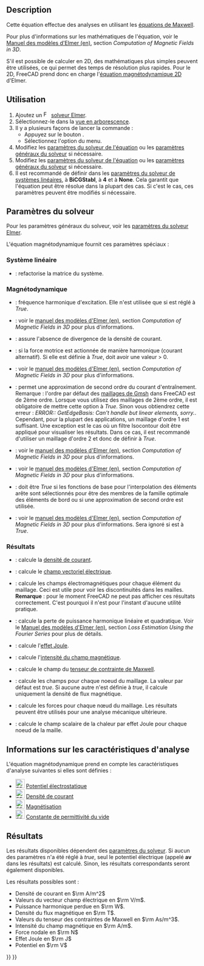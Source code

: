 <languages/>

{{Docnav/fr
|[[FEM_EquationElectricforce/fr|Équation de force électrique]]
|[[FEM_EquationMagnetodynamic2D/fr|Équation magnétodynamique 2D]]
|[[FEM_Workbench/fr|Atelier FEM]]
|IconL=FEM_EquationElectricforce.svg
|IconR=FEM_EquationMagnetodynamic2D.svg
|IconC=Workbench_FEM.svg
}}

{{GuiCommand/fr
|Name=FEM EquationMagnetodynamic
|Name/fr=FEM Équation magnétodynamique
|MenuLocation=Résolution → Équations électromagnétiques → Équation magnétodynamique
|Workbenches=[[FEM_Workbench/fr|FEM]]
|Version=0.21
|SeeAlso=[[FEM_EquationMagnetodynamic2D/fr|FEM Équation magnétodynamique 2D]]
}}

==Description==

Cette équation effectue des analyses en utilisant les [https://fr.wikipedia.org/wiki/%C3%89quations_de_Maxwell équations de Maxwell].

Pour plus d'informations sur les mathématiques de l'équation, voir le [http://www.elmerfem.org/blog/documentation/ Manuel des modèles d'Elmer (en)], section ''Computation of Magnetic Fields in 3D''.

S'il est possible de calculer en 2D, des mathématiques plus simples peuvent être utilisées, ce qui permet des temps de résolution plus rapides. Pour le 2D, FreeCAD prend donc en charge l'[[FEM_EquationMagnetodynamic2D/fr|équation magnétodynamique 2D]] d'Elmer.

<span id="Usage"></span>
==Utilisation==

# Ajoutez un [[Image:FEM_SolverElmer.svg|16px]] [[FEM_SolverElmer/fr#Équations|solveur Elmer]].
# Sélectionnez-le dans la [[Tree_view/fr|vue en arborescence]].
# Il y a plusieurs façons de lancer la commande :
#* Appuyez sur le bouton {{Button|[[Image:FEM_EquationMagnetodynamic.svg|16px]] [[FEM_EquationMagnetodynamic/fr|Équation magnétodynamique]]}}.
#* Sélectionnez l'option {{MenuCommand|Résolution → Équations électromagnétiques → [[Image:FEM_EquationMagnetodynamic.svg|16px]] Équation magnétodynamique}} du menu.
# Modifiez les [[#Param.C3.A8tres_du_solveur|paramètres du solveur de l'équation]] ou les [[FEM_SolverElmer_SolverSettings/fr|paramètres généraux du solveur]] si nécessaire.
# Modifiez les [[#Paramètres_du_solveur|paramètres du solveur de l'équation]] ou les [[FEM_SolverElmer_SolverSettings/fr|paramètres généraux du solveur]] si nécessaire.
# Il est recommandé de définir dans les [[FEM_SolverElmer_SolverSettings/fr#Système_linéaire|paramètres du solveur de systèmes linéaires]], {{PropertyData|Linear Iterative Method}} à '''BiCGStabl''', {{PropertyData|BiCGstabl Degree}} à '''4''' et {{PropertyData|Linear Preconditioning}} à '''None'''. Cela garantit que l'équation peut être résolue dans la plupart des cas. Si c'est le cas, ces paramètres peuvent être modifiés si nécessaire.

<span id="Solver_Settings"></span>
==Paramètres du solveur==

Pour les paramètres généraux du solveur, voir les [[FEM_SolverElmer_SolverSettings/fr|paramètres du solveur Elmer]].

L'équation magnétodynamique fournit ces paramètres spéciaux :

<span id="Linear_System"></span>
===Système linéaire===

* {{PropertyData|Linear System Refactorize}} :  refactorise la matrice du système.

<span id="Magnetodynamic"></span>
===Magnétodynamique===

* {{PropertyData|Angular Frequency}} : fréquence harmonique d'excitation. Elle n'est utilisée que si {{PropertyData|Is Harmonic}} est réglé à ''True''.
* {{PropertyData|Automated Source Projection BCs}} : voir le [https://www.elmerfem.org/blog/documentation/ manuel des modèles d'Elmer (en)], section ''Computation of Magnetic Fields in 3D'' pour plus d'informations.
* {{PropertyData|FixInput Current Density}} : assure l'absence de divergence de la densité de courant.
* {{PropertyData|Is Harmonic}} : si la force motrice est actionnée de manière harmonique (courant alternatif). Si elle est définie à ''True'', {{PropertyData|Angular Frequency}} doit avoir une valeur > 0.
* {{PropertyData|Lagrange Gauge Penalization Coefficient}} : voir le [https://www.elmerfem.org/blog/documentation/ manuel des modèles d'Elmer (en)], section ''Computation of Magnetic Fields in 3D'' pour plus d'informations.
* {{PropertyData|Quadratic Approximation}} : permet une approximation de second ordre du courant d'entraînement.</br>Remarque : l'ordre par défaut des [[FEM_MeshGmshFromShape/fr|maillages de Gmsh]] dans FreeCAD est de 2ème ordre. Lorsque vous utilisez des maillages de 2ème ordre, il est obligatoire de mettre cette option à ''True''. Sinon vous obtiendrez cette erreur : ''ERROR:: GetEdgeBasis: Can't handle but linear elements, sorry.''.</br>Cependant, pour la plupart des applications, un maillage d'ordre 1 est suffisant. Une exception est le cas où un filtre Isocontour doit être appliqué pour visualiser les résultats. Dans ce cas, il est recommandé d'utiliser un maillage d'ordre 2 et donc de définir {{PropertyData|Quadratic Approximation}} à ''True''.
* {{PropertyData|Static Conductivity}} : voir le [https://www.elmerfem.org/blog/documentation/ manuel des modèles d'Elmer (en)], section ''Computation of Magnetic Fields in 3D'' pour plus d'informations.
* {{PropertyData|Use Lagrange Gauge}} : voir le [https://www.elmerfem.org/blog/documentation/ manuel des modèles d'Elmer (en)], section ''Computation of Magnetic Fields in 3D'' pour plus d'informations.
* {{PropertyData|Use Piola Transform}} : doit être ''True'' si les fonctions de base pour l'interpolation des éléments arête sont sélectionnés pour être des membres de la famille optimale des éléments de bord ou si une approximation de second ordre est utilisée.
* {{PropertyData|Use Tree Gauge}} : voir le [https://www.elmerfem.org/blog/documentation/ manuel des modèles d'Elmer (en)], section ''Computation of Magnetic Fields in 3D'' pour plus d'informations. Sera ignoré si {{PropertyData|Use Piola Transform}} est à ''True''.

<span id="Results"></span>
===Résultats===

* {{PropertyData|Calculate Current Density}} : calcule la [https://fr.wikipedia.org/wiki/Densit%C3%A9_de_courant densité de courant].
* {{PropertyData|Calculate Electric Field}} : calcule le [https://fr.wikipedia.org/wiki/Champ_%C3%A9lectrique champ vectoriel électrique].
* {{PropertyData|Calculate Elemental Fields}} : calcule les champs électromagnétiques pour chaque élément du maillage. Ceci est utile pour voir les discontinuités dans les mailles.</br>'''Remarque''' : pour le moment FreeCAD ne peut pas afficher ces résultats correctement. C'est pourquoi il n'est pour l'instant d'aucune utilité pratique.
* {{PropertyData|Calculate Harmonic Loss}} : calcule la perte de puissance harmonique linéaire et quadratique. Voir le [http://www.elmerfem.org/blog/documentation/ Manuel des modèles d'Elmer (en)], section ''Loss Estimation Using the Fourier Series'' pour plus de détails.
* {{PropertyData|Calculate Joule Heating}} : calcule l'[https://fr.wikipedia.org/wiki/Effet_Joule effet Joule].
* {{PropertyData|Calculate Magnetic Strength}} : calcule l'[https://fr.wikipedia.org/wiki/Champ_magn%C3%A9tique intensité du champ magnétique].
* {{PropertyData|Calculate Maxwell Stress}} : calcule le champ du [https://fr.wikipedia.org/wiki/Tenseur_des_contraintes_de_Maxwell tenseur de contrainte de Maxwell].
* {{PropertyData|Calculate Nodal Fields}} : calcule les champs pour chaque noeud du maillage. La valeur par défaut est ''true''. Si aucune autre {{PropertyData|Calculate *}} n'est définie à ''true'', il calcule uniquement la densité de flux magnétique.
* {{PropertyData|Calculate Nodal Forces}} : calcule les forces pour chaque nœud du maillage. Les résultats peuvent être utilisés pour une analyse mécanique ultérieure.
* {{PropertyData|Calculate Nodal Heating}} : calcule le champ scalaire de la chaleur par effet Joule pour chaque noeud de la maille.

<span id="Analysis_Feature_Information"></span>
==Informations sur les caractéristiques d'analyse==

L'équation magnétodynamique prend en compte les caractéristiques d'analyse suivantes si elles sont définies :

* [[Image:FEM_ConstraintElectrostaticPotential.svg|24px]] [[FEM_ConstraintElectrostaticPotential/fr|Potentiel électrostatique]]
* [[Image:FEM_ConstraintCurrentDensity.svg|24px]] [[FEM_ConstraintCurrentDensity/fr|Densité de courant]]
* [[Image:FEM_ConstraintMagnetization.svg|24px]] [[FEM_ConstraintMagnetization/fr|Magnétisation]]
* [[Image:FEM_ConstantVacuumPermittivity.svg|24px]] [[FEM_ConstantVacuumPermittivity/fr|Constante de permittivité du vide]]

<span id="Results"></span>
==Résultats==

Les résultats disponibles dépendent des [[#Paramètres_du_solveur|paramètres du solveur]]. Si aucun des paramètres {{PropertyData|Calculate *}} n'a été réglé à ''true'', seul le potentiel électrique (appelé '''av''' dans les résultats) est calculé. Sinon, les résultats correspondants seront également disponibles.

Les résultats possibles sont :
* Densité de courant en <math>\rm A/m^2</math>
* Valeurs du vecteur champ électrique en <math>\rm V/m</math>.
* Puissance harmonique perdue en <math>\rm W</math>.
* Densité du flux magnétique en <math>\rm T</math>.
* Valeurs du tenseur des contraintes de Maxwell en <math>\rm As/m^3</math>.
* Intensité du champ magnétique en <math> \rm A/m</math>.
* Force nodale en <math>\rm N</math>
* Effet Joule en <math>\rm J</math>
* Potentiel en <math>\rm V</math>


{{Docnav/fr
|[[FEM_EquationElectricforce/fr|Équation de force électrique]]
|[[FEM_EquationMagnetodynamic2D/fr|Équation magnétodynamique 2D]]
|[[FEM_Workbench/fr|Atelier FEM]]
|IconL=FEM_EquationElectricforce.svg
|IconR=FEM_EquationMagnetodynamic2D.svg
|IconC=Workbench_FEM.svg
}}

{{FEM_Tools_navi{{#translation:}}}}
{{Userdocnavi{{#translation:}}}}